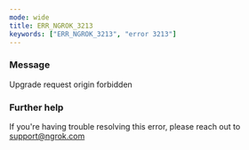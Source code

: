 ```yaml
---
mode: wide
title: ERR_NGROK_3213
keywords: ["ERR_NGROK_3213", "error 3213"]
---
```



### Message

Upgrade request origin forbidden

<ErrorDetails />

### Further help

If you're having trouble resolving this error, please reach out to [support@ngrok.com](mailto:support@ngrok.com?subject=Help%20with%20ERR_NGROK_3213)

